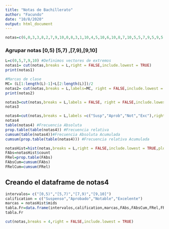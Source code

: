 ```yaml
---
title: "Notas de Bachillerato"
author: "Facundo"
date: "10/8/2020"
output: html_document
---
```


```r
notas=c(6,0,3,3,8,2,7,9,10,0,8,3,1,10,4,5,10,6,10,8,7,10,5,5,7,9,5,9,5,5,6,2,9,7,5,10,5,6,4,0,10,2,6,1,9,0,9,9,7,6,4,8,9,8,9,4,1,1,9,8,6,0,9,10,2,6,0,5,8,10,3,6,4,3,9,7,3,4,2,1,10,7,6,10,9,0,0,10,2,10,2,1,5,2,3,0,8,0,7)
```
### Agrupar notas [0,5) [5,7) ,[7,9),[9,10]
```r
L=c(0,5,7,9,10) #Definimos vectores de extremos
notas1= cut(notas,breaks = L,right = FALSE,include.lowest = TRUE)
print(notas1)
```
```r
#Marcas de clase
MC= (L[1:length(L)-1]+L[2:length(L)])/2
notas2= cut(notas,breaks = L,labels=MC, right = FALSE,include.lowest = TRUE)
print(notas2)
```

```r
notas3=cut(notas,breaks = L,labels = FALSE, right = FALSE,include.lowest = TRUE)
notas3
```

```r
notas4=cut(notas,breaks = L,labels =c("Susp","Aprob","Not","Exc"),right = FALSE,include.lowest = TRUE)
notas4
table(notas4) #Frecuencia Absoluta
prop.table(table(notas4)) #Frecuencia relativa
cumsum(table(notas4))#Frecuencia Absoluta Acumulada
cumsum(prop.table(table(notas4))) #Frecuencia relativa Acumulada

notasHist=hist(notas,breaks = L,right = FALSE,include.lowest = TRUE,plot = FALSE)
FAbs=notasHist$count
FRel=prop.table(FAbs)
FAbsCum=cumsum(FAbs)
FRelCum=cumsum(FRel)
```
## Creando el dataframe de notas4
```r
intervalos= c("[0,5)","[5,7)","[7,9)","[9,10]")
calification = c("Suspenso","Aprobado","Notable","Excelente")
marcas = notasHist$mids
tabla.Fr=data.frame(intervalos,calification,marcas,FAbs,FAbsCum,FRel,FRelCum)
tabla.Fr
```

```r
cut(notas,breaks = 4,right = FALSE,include.lowest = TRUE)
```

